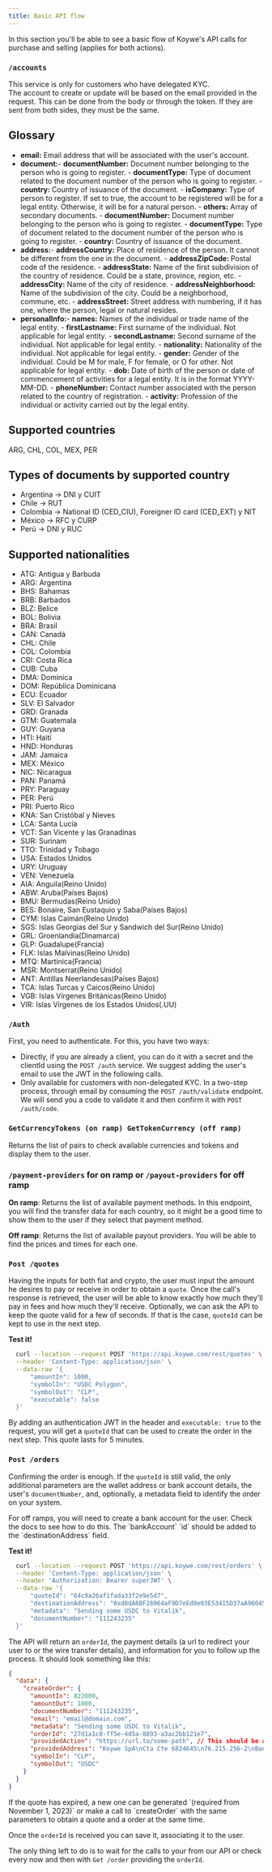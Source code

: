```yaml
---
title: Basic API flow
---
```


<Tip>
  In this section you'll be able to see a basic flow of Koywe's API calls for
  purchase and selling (applies for both actions).
</Tip>

### `/accounts`

This service is only for customers who have delegated KYC. <br />
The account to create or update will be based on the email provided in the request. This can be done from the body or through the token. If they are sent from both sides, they must be the same. <br />

## Glossary

- <b>email:</b> Email address that will be associated with the user's account.
- <b>document:</b>- <b>documentNumber:</b> Document number belonging to the
  person who is going to register. - <b>documentType:</b> Type of document
  related to the document number of the person who is going to register. - <b>
    country:
  </b> Country of issuance of the document. - <b>isCompany:</b> Type of person
  to register. If set to true, the account to be registered will be for a legal
  entity. Otherwise, it will be for a natural person. - <b>others:</b> Array of
  secondary documents. - <b>documentNumber:</b> Document number belonging to the
  person who is going to register. - <b>documentType:</b> Type of document
  related to the document number of the person who is going to register. - <b>
    country:
  </b> Country of issuance of the document.
- <b>address:</b>- <b>addressCountry:</b> Place of residence of the person. It
  cannot be different from the one in the document. - <b>
    addressZipCode:
  </b> Postal code of the residence. - <b>addressState:</b> Name of the first
  subdivision of the country of residence. Could be a state, province, region,
  etc. - <b>addressCity:</b> Name of the city of residence. - <b>
    addressNeighborhood:
  </b> Name of the subdivision of the city. Could be a neighborhood, commune,
  etc. - <b>addressStreet:</b> Street address with numbering, if it has one,
  where the person, legal or natural resides.
- <b>personalInfo:</b>- <b>names:</b> Names of the individual or trade name of
  the legal entity. - <b>firstLastname:</b> First surname of the individual. Not
  applicable for legal entity. - <b>secondLastname:</b> Second surname of the
  individual. Not applicable for legal entity. - <b>nationality:</b> Nationality
  of the individual. Not applicable for legal entity. - <b>gender:</b> Gender of
  the individual. Could be M for male, F for female, or O for other. Not
  applicable for legal entity. - <b>dob:</b> Date of birth of the person or date
  of commencement of activities for a legal entity. It is in the format
  YYYY-MM-DD. - <b>phoneNumber:</b> Contact number associated with the person
  related to the country of registration. - <b>activity:</b> Profession of the
  individual or activity carried out by the legal entity.

## Supported countries

ARG, CHL, COL, MEX, PER

## Types of documents by supported country

- Argentina -> DNI y CUIT
- Chile -> RUT
- Colombia -> National ID (CED_CIU), Foreigner ID card (CED_EXT) y NIT
- México -> RFC y CURP
- Perú -> DNI y RUC

## Supported nationalities

- ATG: Antigua y Barbuda
- ARG: Argentina
- BHS: Bahamas
- BRB: Barbados
- BLZ: Belice
- BOL: Bolivia
- BRA: Brasil
- CAN: Canadá
- CHL: Chile
- COL: Colombia
- CRI: Costa Rica
- CUB: Cuba
- DMA: Dominica
- DOM: República Dominicana
- ECU: Ecuador
- SLV: El Salvador
- GRD: Granada
- GTM: Guatemala
- GUY: Guyana
- HTI: Haití
- HND: Honduras
- JAM: Jamaica
- MEX: México
- NIC: Nicaragua
- PAN: Panamá
- PRY: Paraguay
- PER: Perú
- PRI: Puerto Rico
- KNA: San Cristóbal y Nieves
- LCA: Santa Lucía
- VCT: San Vicente y las Granadinas
- SUR: Surinam
- TTO: Trinidad y Tobago
- USA: Estados Unidos
- URY: Uruguay
- VEN: Venezuela
- AIA: Anguila(Reino Unido)
- ABW: Aruba(Países Bajos)
- BMU: Bermudas(Reino Unido)
- BES: Bonaire, San Eustaquio y Saba(Países Bajos)
- CYM: Islas Caimán(Reino Unido)
- SGS: Islas Georgias del Sur y Sandwich del Sur(Reino Unido)
- GRL: Groenlandia(Dinamarca)
- GLP: Guadalupe(Francia)
- FLK: Islas Malvinas(Reino Unido)
- MTQ: Martinica(Francia)
- MSR: Montserrat(Reino Unido)
- ANT: Antillas Neerlandesas(Países Bajos)
- TCA: Islas Turcas y Caicos(Reino Unido)
- VGB: Islas Vírgenes Británicas(Reino Unido)
- VIR: Islas Vírgenes de los Estados Unidos(.UU)

### `/Auth`

First, you need to authenticate. For this, you have two ways:

- Directly, if you are already a client, you can do it with a secret and the clientId using the `POST /auth` service. We suggest adding the user's email to use the JWT in the following calls.
- Only available for customers with non-delegated KYC. In a two-step process, through email by consuming the `POST /auth/validate` endpoint. We will send you a code to validate it and then confirm it with `POST /auth/code`.

### `GetCurrencyTokens (on ramp) GetTokenCurrency (off ramp)`

Returns the list of pairs to check available currencies and tokens and display them to the user.

### `/payment-providers` for on ramp or `/payout-providers` for off ramp

<b>On ramp</b>: Returns the list of available payment methods. In this endpoint,
you will find the transfer data for each country, so it might be a good time to
show them to the user if they select that payment method.

<b>Off ramp</b>: Returns the list of available payout providers. You will be
able to find the prices and times for each one.

### `Post /quotes`

Having the inputs for both fiat and crypto, the user must input the amount he desires to pay or receive in order to obtain a `quote`. Once the call's response is retrieved, the user will be able to know exactly how much they'll pay in fees and how much they'll receive. Optionally, we can ask the API to keep the quote valid for a few of seconds. If that is the case, `quoteId` can be kept to use in the next step.

<b>Test it!</b>
```bash Request
  curl --location --request POST 'https://api.koywe.com/rest/quotes' \
  --header 'Content-Type: application/json' \
  --data-raw '{
      "amountIn": 1000,
      "symbolIn": "USDC Polygon",
      "symbolOut": "CLP",
      "executable": false
  }'
```

By adding an authentication JWT in the header and `executable: true` to the request, you will get a `quoteId` that can be used to create the order in the next step. This quote lasts for 5 minutes.

### `Post /orders`

Confirming the order is enough. If the `quoteId` is still valid, the only additional parameters are the wallet address or bank account details, the user's `documentNumber`, and, optionally, a metadata field to identify the order on your system.

<Tip>
  For off ramps, you will need to create a bank account for the user. Check the
  docs to see how to do this. The `bankAccount` `id` should be added to the
  `destinationAddress` field.
</Tip>

<b>Test it!</b>
```bash Request
  curl --location --request POST 'https://api.koywe.com/rest/orders' \
  --header 'Content-Type: application/json' \
  --header 'Authorization: Bearer superJWT' \
  --data-raw '{
      "quoteId": "64c9a26af1fada33f2e9e5d7",
      "destinationAddress": "0xd8dA6BF26964aF9D7eEd9e03E53415D37aA96045",
      "metadata": "Sending some USDC to Vitalik",
      "documentNumber": "111243235"
  }'
```

The API will return an `orderId`, the payment details (a url to redirect your user to or the wire transfer details), and information for you to follow up the process. It should look something like this:

```JSON
{
  "data": {
    "createOrder": {
      "amountIn": 822000,
      "amountOut": 1000,
      "documentNumber": "111243235",
      "email": "email@domain.com",
      "metadata": "Sending some USDC to Vitalik",
      "orderId": "27d1a1c0-ff5e-4d5a-8893-a3ac2bb121e7",
      "providedAction": "https://url.to/some-path", // This should be a URL to a payment method or the callback you provided
      "providedAddress": "Koywe SpA\nCta Cte 6824645\n76.215.256-2\nBanco Santander\ntef@koywe.com", // where to transfer the money, in case of wire
      "symbolIn": "CLP",
      "symbolOut": "USDC"
    }
  }
}
```

<Tip>
  If the quote has expired, a new one can be generated `(required from November
  1, 2023)` or make a call to `createOrder` with the same parameters to obtain a
  quote and a order at the same time.
</Tip>

Once the `orderId` is received you can save it, associating it to the user.

The only thing left to do is to wait for the calls to your from our API or check every now and then with `Get /order` providing the `orderId`.
